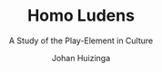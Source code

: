 ---
lastUpdated:  2020-11-16
title: 'Homo Ludens'
subtitle: 'A Study of the Play-Element in Culture'
author: 'Johan Huizinga'
published: true
cover: './homoludens.jpg'
type: ['antibook']
url: 'https://www.librarything.com/work/97394'
---